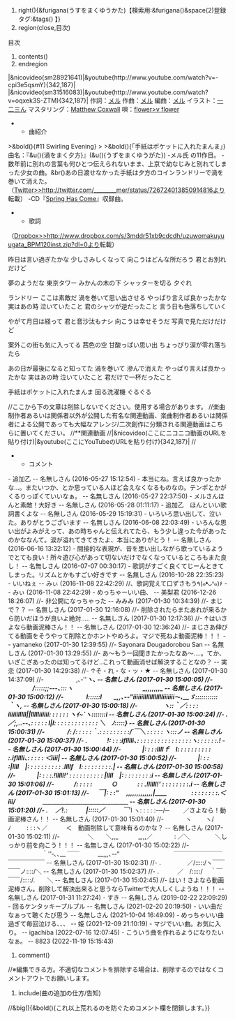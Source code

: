 #right(){&furigana(うすをまくゆうかた)【検索用:&furigana()&space(2)登録タグ:&tags() 】}
#region(close,目次)
目次
#contents()
#endregion 
|&nicovideo(sm28921641)|&youtube(http://www.youtube.com/watch?v=-cpi3e5qsmY){342,187}|
|&nicovideo(sm31516083)|&youtube(http://www.youtube.com/watch?v=oqxek3S-ZTM){342,187}|
作詞：[[メル]]
作曲：[[メル]]
編曲：[[メル]]
イラスト：[[一二三ん]]
マスタリング：[[Matthew Coxwall]]
唄：[[flower>v flower]]

**曲紹介
>&bold(){#11 Swirling Evening}
>
>&bold(){「手紙はポケットに入れたまんま」}
曲名：『&u(){渦をまく夕方}』(&u(){うずをまくゆうがた})
-メル氏 の11作目。
-数年前に別れの言葉も何ひとつ伝えられないまま、上京で幼なじみと別れてしまった少女の曲。&br()あの日渡せなかった手紙は夕方のコインランドリーで渦を巻いて消えた。（[[Twitter>>http://twitter.com/________mer/status/726724013850914816]]より転載）
-CD『[[Spring Has Come]]』収録曲。

**歌詞
（[[Dropbox>>http://www.dropbox.com/s/3mddr51xb9cdcdh/uzuwomakuyuugata_BPM120inst.zip?dl=0]]より転載）

昨日は言い過ぎたかな
少しさみしくなって
向こうはどんな所だろう
君とお別れだけど

夢のようだな 東京タワー
みかんの木の下 シャッターを切る
夕ぐれ

ランドリー ここは素敵だ
渦を巻いて思い出させる
やっぱり言えば良かったかな
実はあの時 泣いていたこと
君のシャツが逆だったこと
言う日も色落ちしていく

やがて月日は経って
君と音沙汰もナシ
向こうは幸せそうだ
写真で見ただけだけど

案外この街も気に入ってる
茜色の空 甘酸っぱい思い出
ちょっぴり涙が零れ落ちたら

あの日が最後になると知ってた
渦を巻いて 滲んで消えた
やっぱり言えば良かったかな
実はあの時 泣いていたこと
君だけで一杯だったこと

手紙はポケットに入れたまんま
回る洗濯機 ぐるぐる

//ここから下の文章は削除しないでください。使用する場合があります。
//楽曲制作者あるいは関係者以外が公開した有名な関連動画、楽曲制作者あるいは関係者による公開であっても大幅なアレンジ/二次創作に分類される関連動画はこちらに置いてください。
//**関連動画
//|&nicovideo(ここにニコニコ動画のURLを貼り付け)|&youtube(ここにYouTubeのURLを貼り付け){342,187}|
//
**コメント
- 追加乙  -- 名無しさん  (2016-05-27 15:12:54)
- 本当にね。言えば良かったかな...。またいつか、とか思っている人ほど会えなくなるものなの。テンポとかがくるりっぽくていいなぁ。  -- 名無しさん  (2016-05-27 22:37:50)
- メルさんほんと素敵！大好き  -- 名無しさん  (2016-05-28 01:11:17)
- 追加乙　ほんといい歌詞書くよな  -- 名無しさん  (2016-05-29 15:19:31)
- いろいろ思い出して、泣いた。ありがとうございます  -- 名無しさん  (2016-06-08 22:03:49)
- いろんな思い出がよみがえって、あの時ちゃんと伝えれてたら、もう少し違った今があったのかななんて。涙が溢れてきてきたよ、本当にありがとう！  -- 名無しさん  (2016-06-16 13:32:12)
- 間接的な表現が、昔を思い出しながら歌っているようでとても良い！所々遊び心があって切ないだけでなくなっているところもまた良し！  -- 名無しさん  (2016-07-07 00:30:17)
- 歌詞がすごく良くてじーんときてしまった。リズムとかもすごい好きです  -- 名無しさん  (2016-10-28 22:35:23)
- いいねぇ  -- みぃ  (2016-11-08 22:42:29)
//、歌詞覚えて口ずさもう٩(๑❛ᴗ❛๑)۶  -- みぃ  (2016-11-08 22:42:29)
- めっちゃーいい曲、  -- 美梨君  (2016-12-26 18:26:07)
//- 非公開になっちゃった  -- みみみ  (2017-01-30 10:34:39)
//- まじで？？  -- 名無しさん  (2017-01-30 12:16:08)
//- 削除されたらまたあれが来るから防いだほうが良いよ絶対…..  -- 名無しさん  (2017-01-30 12:17:36)
//- ↑はいさよなら動画泥棒さん！！  -- 名無しさん  (2017-01-30 12:36:24)
//- まじさあ伸びてる動画をそうやって削除とかホントやめろよ。マジで死ねよ動画泥棒！！！  -- yamaneko  (2017-01-30 12:39:55)
//- Sayonara Dougadorobou San  -- 名無しさん  (2017-01-30 13:29:55)
//- あ〜もう一回聞きたかったなあ〜‥‥。てか、いざこざあったのは知ってるけど‥これって動画消せば解決することなの？  -- 実恋  (2017-01-30 14:29:38)
//- ↑そ・れ・な・ッ・★  -- 名無しさん  (2017-01-30 14:37:09)
//- 　　　　　,､‐'''''''''ヽ､  -- 名無しさん  (2017-01-30 15:00:05)
//- 　　　　/:::::;;-‐-､:::ヽ 　　　　　　　　　　　 _,,,,,,,_   -- 名無しさん  (2017-01-30 15:00:12)
//- 　　 　 l::::::l　　_,,､-‐"iiiiiilllllllllllliiiiiiiｰ-､__ゞ:::::::::::｀ヽ, -- 名無しさん  (2017-01-30 15:00:18)
//- 　　　　ヽ::｀／: : : : iiiiiilllll||llllliiiiii: : : : : : ヽｲ~`ヽ:::::::i   -- 名無しさん  (2017-01-30 15:00:24)
//- .　　　　 ／;,..-‐､: : : : : l|l: : : : : : : : : : : : : ＼　ﾉ:::::}   -- 名無しさん  (2017-01-30 15:00:31)
//- 　　 　 /: /: : : : :｀.: : : : : : : : :/´￣＼ : : : : : ヽ:::ノ   -- 名無しさん  (2017-01-30 15:00:37)
//- .　　　 !: : : :iflllli､: : : : : : : : : : : : : : : :ヽ: : : : : :.!   -- 名無しさん  (2017-01-30 15:00:44)
//- 　　　 |: : : :llllｆ　l: : : : : : : : : : :.iflllli､: : : : : ＜iiii|   -- 名無しさん  (2017-01-30 15:00:52)
//- 　　　 |: : : :|llll　|: : : : : : : : : : .llllf　l: : : : : : : : :.|   -- 名無しさん  (2017-01-30 15:00:58)
//- 　　　 |: : : :.!lllll!' : : : : : : : : : : |llll　|: : : : : : : : :i -- 名無しさん  (2017-01-30 15:01:06)
//- 　　　/: : : : :　　　 ○　　　 : : .!lllll!' : : : : : : : :.i -- 名無しさん  (2017-01-30 15:01:13)
//- 　 ￣|: : :" 　,,,,,,,,,,,,,|____　　　　: : : : : : : :.＜iii/　　　 　 ＿＿＿＿＿＿＿＿＿＿＿＿＿＿ -- 名無しさん  (2017-01-30 15:01:20)
//- .　 ／!.:　　　|:::::／　　　￣''''''''l ヽ: : : : :-─/─　　 ／さよなら！動画泥棒さん！！   -- 名無しさん  (2017-01-30 15:01:40)
//- 　　　 ヽ 　　ヽ/　　　　　　　 ﾉ　 　 : : :ヽ／　　　＜　動画削除して意味有るのかな？   -- 名無しさん  (2017-01-30 15:02:11)
//- 　　　　 ＼　　＼,,_　　　 _,,,／ 　　　 : ／＼ 　 　 　 ＼しっかり前を向こう！！！   -- 名無しさん  (2017-01-30 15:02:22)
//- 　　　　 　 ｀''‐､､__ ￣￣　　　__,,,､-‐"　　　　　　 　 　 ￣￣￣￣￣￣￣￣￣￣￣￣￣￣ -- 名無しさん  (2017-01-30 15:02:31)
//- .　　　　 ／/:::::/ヽ￣￣￣￣ノ::::/＼   -- 名無しさん  (2017-01-30 15:02:37)
//- .　　　／　/:::::/　 ｀￣￣￣/:::::/.　　＼  -- 名無しさん  (2017-01-30 15:02:45)
//- はい！さよなら動画泥棒さん。削除して解決出来ると思うならTwitterで大人しくしようね！！！  -- 名無しさん  (2017-01-31 11:27:24)
- すき  -- 名無しさん (2019-02-22 22:09:29)
- 回るケンタッキープルプル  -- 名無しさん  (2021-02-20 20:19:50)
- いい曲だなぁって聴くたび思う  -- 名無しさん  (2021-10-04 16:49:09)
- めっちゃいい曲過ぎて毎回泣ける、、、  -- 姫  (2021-12-09 21:10:19)
- マジでいい曲。お気に入り。  -- igachiba  (2022-07-16 12:07:45)
- こういう曲を作れるようになりたいなぁ。  -- 8823  (2022-11-19 15:15:43)
#comment()

//※編集できる方。不適切なコメントを排除する場合は、削除するのではなくコメントアウトでお願いします。
#include(曲の追加の仕方/告知)
//&big(){&bold(){これ以上荒れるのを防ぐためコメント欄を閉鎖します。}}